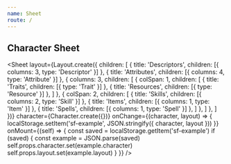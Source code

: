 ```yaml
---
name: Sheet
route: /
---
```


## Character Sheet

<Sheet
  layout={Layout.create({
    children: [
      { title: 'Descriptors', children: [{ columns: 3, type: 'Descriptor' }] },
      { title: 'Attributes', children: [{ columns: 4, type: 'Attribute' }] },
      { columns: 3, children: [
        { colSpan: 1, children: [
          { title: 'Traits', children: [{ type: 'Trait' }] },
          { title: 'Resources', children: [{ type: 'Resource' }] },
        ] },
        { colSpan: 2, children: [
          { title: 'Skills', children: [{ columns: 2, type: 'Skill' }] },
          { title: 'Items', children: [{ columns: 1, type: 'Item' }] },
          { title: 'Spells', children: [{ columns: 1, type: 'Spell' }] },
        ] },
      ] },
    ]
  })}
  character={Character.create({})}
  onChange={(character, layout) => {
    localStorage.setItem('sf-example', JSON.stringify({ character, layout }))
  }}
  onMount={(self) => {
    const saved = localStorage.getItem('sf-example')
    if (saved) {
      const example = JSON.parse(saved)
      self.props.character.set(example.character)
      self.props.layout.set(example.layout)
    }
  }}
/>
